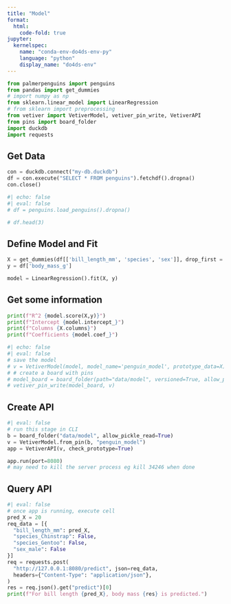 ```yaml
---
title: "Model"
format:
  html:
    code-fold: true
jupyter: 
  kernelspec:
    name: "conda-env-do4ds-env-py"
    language: "python"
    display_name: "do4ds-env"
---
```



```python
from palmerpenguins import penguins
from pandas import get_dummies
# import numpy as np
from sklearn.linear_model import LinearRegression
# from sklearn import preprocessing
from vetiver import VetiverModel, vetiver_pin_write, VetiverAPI
from pins import board_folder
import duckdb
import requests

```

## Get Data


```python
con = duckdb.connect("my-db.duckdb")
df = con.execute("SELECT * FROM penguins").fetchdf().dropna()
con.close()

```

```python
#| echo: false
#| eval: false
# df = penguins.load_penguins().dropna()

# df.head(3)
```

## Define Model and Fit


```python
X = get_dummies(df[['bill_length_mm', 'species', 'sex']], drop_first = False)
y = df['body_mass_g']

model = LinearRegression().fit(X, y)
```

## Get some information


```python

print(f"R^2 {model.score(X,y)}")
print(f"Intercept {model.intercept_}")
print(f"Columns {X.columns}")
print(f"Coefficients {model.coef_}")
```

```python
#| echo: false
#| eval: false
# save the model
# v = VetiverModel(model, model_name='penguin_model', prototype_data=X)
# # create a board with pins
# model_board = board_folder(path="data/model", versioned=True, allow_pickle_read=True)
# vetiver_pin_write(model_board, v)

```

## Create API

```python
#| eval: false
# run this stage in CLI
b = board_folder("data/model", allow_pickle_read=True)
v = VetiverModel.from_pin(b, "penguin_model")
app = VetiverAPI(v, check_prototype=True)

app.run(port=8080)
# may need to kill the server process eg kill 34246 when done

```

## Query API

```python
#| eval: false
# once app is running, execute cell
pred_X = 20
req_data = [{
  "bill_length_mm": pred_X,
  "species_Chinstrap": False,
  "species_Gentoo": False,
  "sex_male": False
}]
req = requests.post(
  "http://127.0.0.1:8080/predict", json=req_data,
  headers={"Content-Type": "application/json"},
)
res = req.json().get("predict")[0]
print(f"For bill length {pred_X}, body mass {res} is predicted.")
```
